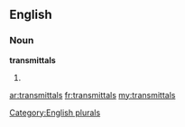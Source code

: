 ==English==

===Noun===
'''transmittals'''

# {{plural of|[[transmittal]]}}

[[Category:English plurals]]

[[ar:transmittals]]
[[fr:transmittals]]
[[my:transmittals]]